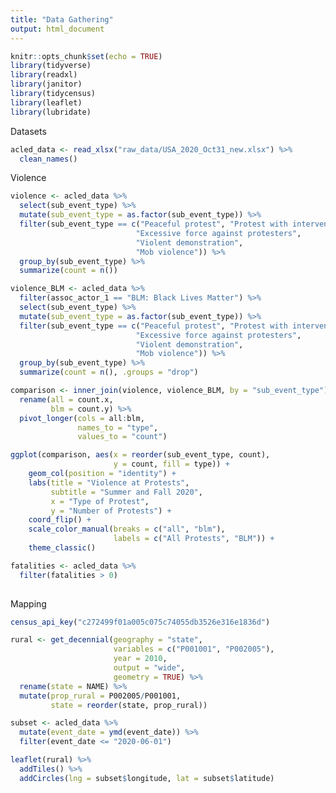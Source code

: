 ```yaml
---
title: "Data Gathering"
output: html_document
---
```


```r
knitr::opts_chunk$set(echo = TRUE)
library(tidyverse)
library(readxl)
library(janitor)
library(tidycensus)
library(leaflet)
library(lubridate)
```

Datasets
```r
acled_data <- read_xlsx("raw_data/USA_2020_Oct31_new.xlsx") %>%
  clean_names()
```

Violence
```r
violence <- acled_data %>%
  select(sub_event_type) %>%
  mutate(sub_event_type = as.factor(sub_event_type)) %>%
  filter(sub_event_type == c("Peaceful protest", "Protest with intervention",
                            "Excessive force against protesters",
                            "Violent demonstration",
                            "Mob violence")) %>%
  group_by(sub_event_type) %>%
  summarize(count = n())

violence_BLM <- acled_data %>%
  filter(assoc_actor_1 == "BLM: Black Lives Matter") %>%
  select(sub_event_type) %>%
  mutate(sub_event_type = as.factor(sub_event_type)) %>%
  filter(sub_event_type == c("Peaceful protest", "Protest with intervention",
                            "Excessive force against protesters",
                            "Violent demonstration",
                            "Mob violence")) %>%
  group_by(sub_event_type) %>%
  summarize(count = n(), .groups = "drop")

comparison <- inner_join(violence, violence_BLM, by = "sub_event_type") %>%
  rename(all = count.x,
         blm = count.y) %>%
  pivot_longer(cols = all:blm,
               names_to = "type",
               values_to = "count")

ggplot(comparison, aes(x = reorder(sub_event_type, count), 
                       y = count, fill = type)) +
    geom_col(position = "identity") + 
    labs(title = "Violence at Protests",
         subtitle = "Summer and Fall 2020",
         x = "Type of Protest",
         y = "Number of Protests") + 
    coord_flip() + 
    scale_color_manual(breaks = c("all", "blm"),
                       labels = c("All Protests", "BLM")) + 
    theme_classic()

fatalities <- acled_data %>%
  filter(fatalities > 0)
  
```

Mapping
```r
census_api_key("c272499f01a005c075c74055db3526e316e1836d")

rural <- get_decennial(geography = "state",
                       variables = c("P001001", "P002005"),
                       year = 2010,
                       output = "wide",
                       geometry = TRUE) %>%
  rename(state = NAME) %>%
  mutate(prop_rural = P002005/P001001,
         state = reorder(state, prop_rural))

subset <- acled_data %>%
  mutate(event_date = ymd(event_date)) %>%
  filter(event_date <= "2020-06-01")

leaflet(rural) %>%
  addTiles() %>%
  addCircles(lng = subset$longitude, lat = subset$latitude)

```

